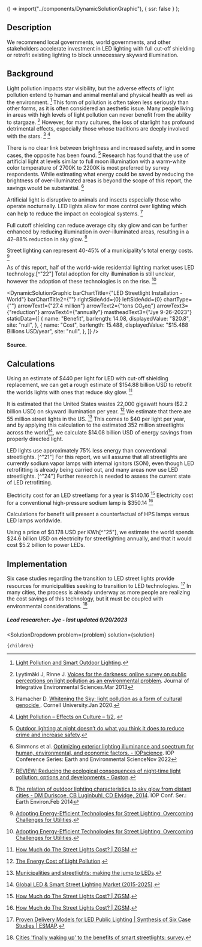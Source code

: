 
  () => import("../components/DynamicSolutionGraphic"),
  { ssr: false }
);


## Description


We recommend local governments, world governments, and other stakeholders accelerate investment in LED lighting with full cut-off shielding or retrofit existing lighting to block unnecessary skyward illumination.


## Background


Light pollution impacts star visibility, but the adverse effects of light pollution extend to human and animal mental and physical health as well as the environment. [^"1"] This form of pollution is often taken less seriously than other forms, as it is often considered an aesthetic issue. Many people living in areas with high levels of light pollution can never benefit from the ability to stargaze. [^"3"] However, for many cultures, the loss of starlight has profound detrimental effects, especially those whose traditions are deeply involved with the stars. [^"2"] [^"9"]


There is no clear link between brightness and increased safety, and in some cases, the opposite has been found. [^"6"] Research has found that the use of artificial light at levels similar to full moon illumination with a warm-white color temperature of 2700K to 2200K is most preferred by survey respondents. While estimating what energy could be saved by reducing the brightness of over-illuminated areas is beyond the scope of this report, the savings would be substantial. [^"4"]


Artificial light is disruptive to animals and insects especially those who operate nocturnally. LED lights allow for more control over lighting which can help to reduce the impact on ecological systems. [^"11"]


Full cutoff shielding can reduce average city sky glow and can be further enhanced by reducing illumination in over-illuminated areas, resulting in a 42–88% reduction in sky glow. [^"5"]


Street lighting can represent 40-45% of a municipality's total energy costs. [^"12"]


As of this report, half of the world-wide residential lighting market uses LED technology.[^"22"] Total adoption for city illumination is still unclear, however the adoption of these technologies is on the rise. [^"12"]


<DynamicSolutionGraphic
  barChartTitle={"LED Streetlight Installation - World"}
  barChartTitle2={""}
  rightSideAdd={0}
  leftSideAdd={0}
  chartType={""}
  arrowText1={"27.4 million"}
  arrowText2={"tons CO₂eq"}
  arrowText3={"reduction"}
  arrowText4={"annually"}
  mastheadText3={"Jye 9-26-2023"}
 staticData={[
    {
      name: "Benefit",
      barlength: 14.08,
      displayedValue: "$20.8",
      site: "null",
    },
        {
      name: "Cost",
      barlength: 15.488,
      displayedValue: "$15.488 Billions USD/year",
      site: "null",
    },
  ]}
/>


#### Source.


## Calculations


Using an estimate of $440 per light for LED with cut-off shielding replacement, we can get a rough estimate of $154.88 billion USD to retrofit the worlds lights with ones that reduce sky glow. [^"20"]


It is estimated that the United States wastes 22,000 gigawatt hours ($2.2 billion USD) on skyward illumination per year. [^"18"] We estimate that there are 55 million street lights in the US. [^"19"] This comes to $40 per light per year, and by applying this calculation to the estimated 352 million streetlights across the world[^"7"], we calculate $14.08 billion USD of energy savings from properly directed light.


LED lights use approximately 75% less energy than conventional streetlights. [^"21"] For this report, we will assume that all streetlights are currently sodium vapor lamps with internal ignitors (SON), even though LED retrofitting is already being carried out, and many areas now use LED streetlights.  [^"24"] Further research is needed to assess the current state of LED retrofitting.


Electricity cost for an LED streetlamp for a year is $140.16 [^"20"]
Electricity cost for a conventional high-pressure sodium lamp is $350.14 [^"20"]


Calculations for benefit will present a counterfactual of HPS lamps versus LED lamps worldwide.


Using a price of $0.178 USD per KWh[^"25"], we estimate the world spends $24.6 billion USD on electricity for streetlighting annually, and that it would cost $5.2 billion to power LEDs.





## Implementation


Six case studies regarding the transition to LED street lights provide resources for municipalities seeking to transition to LED technologies. [^"15"] In many cities, the process is already underway as more people are realizing the cost savings of this technology, but it must be coupled with environmental considerations. [^"16"]




##### Lead researcher: Jye - last updated 9/20/2023




[^"1"]:  [Light Pollution and Smart Outdoor Lighting](https://dergipark.org.tr/en/download/article-file/1555622).
[^"2"]: Hamacher D. [Whitening the Sky: light pollution as a form of cultural genocide ](https://arxiv.org/ftp/arxiv/papers/2001/2001.11527.pdf). Cornell University.Jan 2020.
[^"3"]: Lyytimäki J, Rinne J. [Voices for the darkness: online survey on public perceptions on light pollution as an environmental problem](https://www.tandfonline.com/doi/full/10.1080/1943815X.2013.824487). Journal of Integrative Environmental Sciences.Mar 2013
[^"4"]: Simmons et al. [Optimizing exterior lighting illuminance and spectrum for human, environmental, and economic factors. - IOPscience](https://iopscience.iop.org/article/10.1088/1755-1315/1099/1/012047). IOP Conference Series: Earth and Environmental ScienceNov 2022
[^"5"]:  [The relation of outdoor lighting characteristics to sky glow from distant cities - DM Duriscoe, CB Luginbuhl, CD Elvidge, 2014](https://journals.sagepub.com/doi/10.1177/1477153513506729). IOP Conf. Ser.: Earth Environ.Feb 2014
[^"6"]:  [Outdoor lighting at night doesn’t do what you think it does to reduce crime and increase safety](https://darksky.org/resources/what-is-light-pollution/effects/safety/).
[^"7"]:  [Global LED & Smart Street Lighting Market (2015-2025)](https://www.prnewswire.com/news-releases/global-led--smart-street-lighting-market-2015-2025-300277486.html).
[^"8"]:  [United States Census Bureau](https://www.census.gov/).
[^"9"]:  [Light Pollution – Effects on Culture – 1/2.](https://rasc.ca/sites/default/files/LightPollution-EffectsonCulture.pdf).
[^"10"]:  [Outdoor lighting at night doesn’t do what you think it does to reduce crime and increase safety](https://darksky.org/resources/what-is-light-pollution/effects/safety/).
[^"11"]:  [REVIEW: Reducing the ecological consequences of night‐time light pollution: options and developments - Gaston](https://besjournals.onlinelibrary.wiley.com/doi/full/10.1111/j.1365-2664.2012.02212.x).
[^"12"]:  [Adopting Energy-Efficient Technologies for Street Lighting: Overcoming Challenges for Utilities](https://escholarship.org/content/qt8359x29b/qt8359x29b.pdf?t=p7e214).
[^"13"]:  [How Long Do LED Street Lights Last - Olympia Lighting, Inc.](https://olympialighting.com/how-long-do-led-street-lights-last/).
[^"14"]:  [Safe Streets: LA Bureau of Street Lighting](https://lalights.lacity.org/residents/safe_streets.html).
[^"15"]:  [Proven Delivery Models for LED Public Lighting | Synthesis of Six Case Studies | ESMAP](https://www.esmap.org/node/57252).
[^"16"]:  [Cities 'finally waking up' to the benefits of smart streetlights: survey](https://www.smartcitiesdive.com/news/survey-smart-streetlights-LED-northeast-group/577227/).
[^"17"]:  [Population Division |](https://www.un.org/development/desa/pd/).
[^"18"]:  [The Energy Cost of Light Pollution](https://futurism.com/the-energy-cost-of-light-pollution).
[^"19"]:  [Municipalities and streetlights: making the jump to LEDs](https://www.eaton.com/tw/en-us/company/news-insights/lighting-resource/trends/municipalities-and-streetlights-making-the-jump-to-leds.html).
[^"20"]:  [How Much do The Street Lights Cost? | ZGSM](https://www.zgsm-china.com/blog/how-much-do-the-street-lights-cost.html).



  <SolutionDropdown 
    problem={problem} 
    solution={solution}
  >
    {children}
  </SolutionDropdown>


